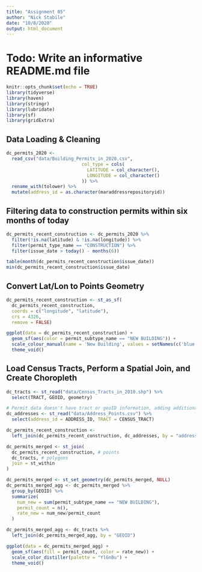 ```yaml
---
title: "Assignment 05"
author: "Nick Stabile"
date: "10/8/2020"
output: html_document
---
```

# Todo: Write an informative README.md file

```r
knitr::opts_chunk$set(echo = TRUE)
library(tidyverse)
library(haven)
library(stringr)
library(lubridate)
library(sf)
library(gridExtra)
```

## Data Loading & Cleaning

```r

dc_permits_2020 <- 
  read_csv("data/Building_Permits_in_2020.csv", 
                            col_type = cols(
                              LATITUDE = col_character(),
                              LONGITUDE = col_character()
                            )) %>% 
  rename_with(tolower) %>% 
  mutate(address_id = as.character(maraddressrepositoryid))

```

## Filtering data to construction permits within six months of today

```r

dc_permits_recent_construction <- dc_permits_2020 %>% 
  filter(!is.na(latitude) & !is.na(longitude)) %>% 
  filter(permit_type_name == "CONSTRUCTION") %>% 
  filter(issue_date > today() - months(6))

table(month(dc_permits_recent_construction$issue_date))
min(dc_permits_recent_construction$issue_date)

```
##  Convert Lat/Lon to Points Geometry

```r

dc_permits_recent_construction <- st_as_sf(
  dc_permits_recent_construction,
  coords = c("longitude", "latitude"),
  crs = 4326,
  remove = FALSE)

ggplot(data = dc_permits_recent_construction) +
  geom_sf(aes(color = permit_subtype_name == "NEW BUILDING")) +
  scale_colour_manual(name = 'New Building', values = setNames(c('blue','red'),c(T, F))) +
  theme_void()

```

##  Load Census Tracts, Perform a Spatial Join, and Create Choropleth

```r

dc_tracts <- st_read("data/Census_Tracts_in_2010.shp") %>% 
  select(TRACT, GEOID, geometry)

# Permit data doesn't have tract or geoID information, adding additional data source
dc_addresses <- st_read("data/Address_Points.csv") %>% 
  select(address_id = ADDRESS_ID, TRACT = CENSUS_TRACT)

dc_permits_recent_construction <- 
  left_join(dc_permits_recent_construction, dc_addresses, by = "address_id")

dc_permits_merged <- st_join(
  dc_permits_recent_construction, # points
  dc_tracts, # polygons
  join = st_within
)

dc_permits_merged <- st_set_geometry(dc_permits_merged, NULL)
dc_permits_merged_agg <- dc_permits_merged %>%
  group_by(GEOID) %>%
  summarize(
    num_new = sum(permit_subtype_name == "NEW BUILDING"),
    permit_count = n(),
    rate_new = num_new/permit_count
  )

dc_permits_merged_agg <- dc_tracts %>%
  left_join(dc_permits_merged_agg, by = "GEOID")

ggplot(data = dc_permits_merged_agg) +
  geom_sf(aes(fill = permit_count, color = rate_new)) + 
  scale_color_distiller(palette = "YlGnBu") +
  theme_void()

```


